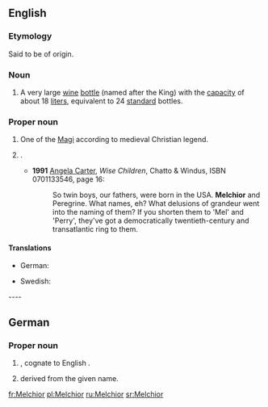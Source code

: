 {{also|melchior}}
==English==

===Etymology===
Said to be of {{etyl|peo}} origin.

===Noun===
{{en-noun}}

# A very large [[wine]] [[bottle]] (named after the King) with the [[capacity]] of about 18 [[liter]]s, equivalent to 24 [[standard]] bottles.

===Proper noun===
{{en-proper noun}}

# One of the [[Magi]] according to medieval Christian legend.
# {{qualifier|rather rare}} {{given name|male|from=Persian}}.
#* '''1991''' [[w:Angela Carter|Angela Carter]], ''Wise Children'', Chatto & Windus, ISBN 0701133546, page 16:
#*: So twin boys, our fathers, were born in the USA. '''Melchior''' and Peregrine. What names, eh? What delusions of grandeur went into the naming of them? If you shorten them to 'Mel' and 'Perry', they've got a democratically twentieth-century and transatlantic ring to them.

====Translations====
{{trans-top|male given name}}
* German: {{t-|de|Melchior}}
{{trans-mid}}
* Swedish: {{t+|sv|Melker}}
{{trans-bottom}}

---- 

==German==

===Proper noun===
{{head|de|proper noun}}

# {{given name|male|lang=de}}, cognate to English {{l|en|Melchior}}.
# {{surname|from=given names|lang=de|dot=}} derived from the given name.

[[fr:Melchior]]
[[pl:Melchior]]
[[ru:Melchior]]
[[sr:Melchior]]